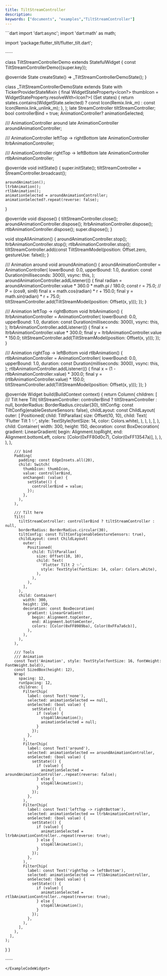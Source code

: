 ```yaml
---
title: TiltStreamController
description:
keywords: ["documents", "examples","TiltStreamController"]
---
```


<ExampleCodeWidget name="TiltStreamControllerDemo" height={800}>
```dart
import 'dart:async';
import 'dart:math' as math;

import 'package:flutter_tilt/flutter_tilt.dart';

······

class TiltStreamControllerDemo extends StatefulWidget {
  const TiltStreamControllerDemo({super.key});

  @override
  State<TiltStreamControllerDemo> createState() => _TiltStreamControllerDemoState();
}

class _TiltStreamControllerDemoState extends State<TiltStreamControllerDemo>
    with TickerProviderStateMixin {
  final WidgetStateProperty<Icon?> thumbIcon = WidgetStateProperty.resolveWith<Icon?>(
    (Set<WidgetState> states) {
      return states.contains(WidgetState.selected)
          ? const Icon(Remix.link_m)
          : const Icon(Remix.link_unlink_m);
    },
  );
  late StreamController<TiltStreamModel> tiltStreamController;
  bool controllerBind = true;
  AnimationController? animationSelected;

  /// AnimationController around
  late AnimationController aroundAnimationController;

  /// AnimationController leftTop -> rightBottom
  late AnimationController ltrbAnimationController;

  /// AnimationController rightTop -> leftBottom
  late AnimationController rtlbAnimationController;

  @override
  void initState() {
    super.initState();
    tiltStreamController = StreamController.broadcast();

    aroundAnimation();
    ltrbAnimation();
    rtlbAnimation();
    animationSelected = aroundAnimationController;
    animationSelected?.repeat(reverse: false);
  }

  @override
  void dispose() {
    tiltStreamController.close();
    aroundAnimationController.dispose();
    ltrbAnimationController.dispose();
    rtlbAnimationController.dispose();
    super.dispose();
  }

  void stopAllAnimation() {
    aroundAnimationController.stop();
    ltrbAnimationController.stop();
    rtlbAnimationController.stop();
    tiltStreamController.add(const TiltStreamModel(position: Offset.zero, gestureUse: false));
  }

  /// Animation around
  void aroundAnimation() {
    aroundAnimationController = AnimationController(
      lowerBound: 0.0,
      upperBound: 1.0,
      duration: const Duration(milliseconds: 3000),
      vsync: this,
    );
    aroundAnimationController.addListener(() {
      final radian = aroundAnimationController.value * 360.0 * math.pi / 180.0;
      const r = 75.0;
      // P = (cosθ, sinθ)
      final x = math.cos(radian) * r + 150.0;
      final y = math.sin(radian) * r + 75.0;
      tiltStreamController.add(TiltStreamModel(position: Offset(x, y)));
    });
  }

  /// Animation leftTop -> rightBottom
  void ltrbAnimation() {
    ltrbAnimationController = AnimationController(
      lowerBound: 0.0,
      upperBound: 1.0,
      duration: const Duration(milliseconds: 3000),
      vsync: this,
    );
    ltrbAnimationController.addListener(() {
      final x = ltrbAnimationController.value * 300.0;
      final y = ltrbAnimationController.value * 150.0;
      tiltStreamController.add(TiltStreamModel(position: Offset(x, y)));
    });
  }

  /// Animation rightTop -> leftBottom
  void rtlbAnimation() {
    rtlbAnimationController = AnimationController(
      lowerBound: 0.0,
      upperBound: 1.0,
      duration: const Duration(milliseconds: 3000),
      vsync: this,
    );
    rtlbAnimationController.addListener(() {
      final x = (1 - rtlbAnimationController.value) * 300.0;
      final y = (rtlbAnimationController.value) * 150.0;
      tiltStreamController.add(TiltStreamModel(position: Offset(x, y)));
    });
  }

  @override
  Widget build(BuildContext context) {
    return Column(
      children: [
        /// Tilt here
        Tilt(
          tiltStreamController: controllerBind ? tiltStreamController : null,
          borderRadius: BorderRadius.circular(30),
          tiltConfig: const TiltConfig(enableGestureSensors: false),
          childLayout: const ChildLayout(
            outer: [
              Positioned(
                child: TiltParallax(
                  size: Offset(10, 10),
                  child: Text(
                    'Flutter Tilt 1 ✨',
                    style: TextStyle(fontSize: 14, color: Colors.white),
                  ),
                ),
              ),
            ],
          ),
          child: Container(
            width: 300,
            height: 150,
            decoration: const BoxDecoration(
              gradient: LinearGradient(
                begin: Alignment.topRight,
                end: Alignment.bottomLeft,
                colors: [Color(0xFF80d0c7), Color(0xFF13547a)],
              ),
            ),
          ),
        ),

        /// bind
        Padding(
          padding: const EdgeInsets.all(20),
          child: Switch(
            thumbIcon: thumbIcon,
            value: controllerBind,
            onChanged: (value) {
              setState(() {
                controllerBind = value;
              });
            },
          ),
        ),

        /// Tilt here
        Tilt(
          tiltStreamController: controllerBind ? tiltStreamController : null,
          borderRadius: BorderRadius.circular(30),
          tiltConfig: const TiltConfig(enableGestureSensors: true),
          childLayout: const ChildLayout(
            outer: [
              Positioned(
                child: TiltParallax(
                  size: Offset(10, 10),
                  child: Text(
                    'Flutter Tilt 2 ✨',
                    style: TextStyle(fontSize: 14, color: Colors.white),
                  ),
                ),
              ),
            ],
          ),
          child: Container(
            width: 300,
            height: 150,
            decoration: const BoxDecoration(
              gradient: LinearGradient(
                begin: Alignment.topCenter,
                end: Alignment.bottomCenter,
                colors: [Color(0xFF8989ba), Color(0xFFa7a6cb)],
              ),
            ),
          ),
        ),

        /// Tools
        /// Animation
        const Text('Animation', style: TextStyle(fontSize: 16, fontWeight: FontWeight.bold)),
        const SizedBox(height: 12),
        Wrap(
          spacing: 12,
          runSpacing: 12,
          children: [
            FilterChip(
              label: const Text('none'),
              selected: animationSelected == null,
              onSelected: (bool value) {
                setState(() {
                  if (value) {
                    stopAllAnimation();
                    animationSelected = null;
                  }
                });
              },
            ),
            FilterChip(
              label: const Text('around'),
              selected: animationSelected == aroundAnimationController,
              onSelected: (bool value) {
                setState(() {
                  if (value) {
                    animationSelected = aroundAnimationController..repeat(reverse: false);
                  } else {
                    stopAllAnimation();
                  }
                });
              },
            ),
            FilterChip(
              label: const Text('leftTop -> rightBottom'),
              selected: animationSelected == ltrbAnimationController,
              onSelected: (bool value) {
                setState(() {
                  if (value) {
                    animationSelected = ltrbAnimationController..repeat(reverse: true);
                  } else {
                    stopAllAnimation();
                  }
                });
              },
            ),
            FilterChip(
              label: const Text('rightTop -> leftBottom'),
              selected: animationSelected == rtlbAnimationController,
              onSelected: (bool value) {
                setState(() {
                  if (value) {
                    animationSelected = rtlbAnimationController..repeat(reverse: true);
                  } else {
                    stopAllAnimation();
                  }
                });
              },
            ),
          ],
        ),
      ],
    );
  }
}

······
```
</ExampleCodeWidget>
